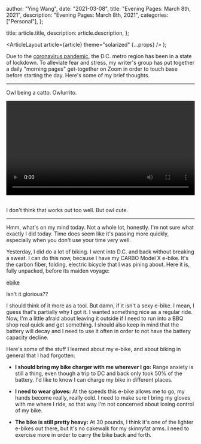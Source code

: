 
  author: "Ying Wang",
  date: "2021-03-08",
  title: "Evening Pages: March 8th, 2021",
  description: "Evening Pages: March 8th, 2021",
  categories: ["Personal"],
};

  title: article.title,
  description: article.description,
};

  <ArticleLayout article={article} theme="solarized" {...props} />
);

Due to the [coronavirus
pandemic](https://en.wikipedia.org/wiki/2019-20_coronavirus_pandemic), the D.C.
metro region has been in a state of lockdown. To alleviate fear and stress, my
writer's group has put together a daily "morning pages" get-together on Zoom in
order to touch base before starting the day. Here's some of my brief thoughts.

---

Owl being a catto. Owlurrito.

<!-- https://stackoverflow.com/a/26276254 -->

<video style="width: 100%; width: -moz-available; width: -webkit-fill-available; width: fill-available; max-width: 100%;" controls>
    <source src="/video/posts/2021/03/08/evening_pages.mp4" type="video/mp4">
    Your browser does not support HTML5 video.
</video>
<br/>
<br/>

I don't think that works out too well. But owl cute.

---

Hmm, what's on my mind today. Not a whole lot, honestly. I'm not sure what
exactly I did today. Time does seem like it's passing more quickly, especially
when you don't use your time very well.

Yesterday, I did do a lot of biking. I went into D.C. and back without breaking
a sweat. I can do this now, because I have my CARBO Model X e-bike. It's the
carbon fiber, folding, electric bicycle that I was pining about. Here it is,
fully unpacked, before its maiden voyage:

[ebike](/img/posts/2021/03/08/carbo_ebike.jpg)

Isn't it glorious??

I should think of it more as a tool. But damn, if it isn't a sexy e-bike. I
mean, I guess that's partially why I got it. I wanted something nice as a
regular ride. Now, I'm a little afraid about leaving it outside if I need to run
into a BBQ shop real quick and get something. I should also keep in mind that
the battery will decay and I need to use it often in order to not have the
battery capacity decline.

Here's some of the stuff I learned about my e-bike, and about biking in general
that I had forgotten:

- **I should bring my bike charger with me wherever I go:** Range anxiety is
  still a thing, even though a trip to DC and back only took 50% of the battery.
  I'd like to know I can charge my bike in different places.

- **I need to wear gloves:** At the speeds this e-bike allows me to go, my hands
  become really, really cold. I need to make sure I bring my gloves with me
  where I ride, so that way I'm not concerned about losing control of my bike.

- **The bike is still pretty heavy:** At 30 pounds, I think it's one of the
  lighter e-bikes out there, but it's no cakewalk for my skinnyfat arms. I need
  to exercise more in order to carry the bike back and forth.
